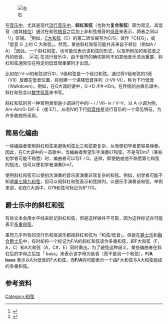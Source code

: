 {{Rough translation|time=2021-03-21T04:19:26+00:00}}
[[File:D-over-F-sharp_slash_chord.png|右]]

在[[音乐|音乐中]]，尤其是现代[[流行音乐|流行音乐中]]，'''斜杠和弦'''（也称为'''复合和弦'''）颇为常见，其低音（或其[[转位|转位]]）通过在和弦[[根音|根音]]之后加上非和弦根音的[[低音|低音]]来表示，两者之间以「/」区隔。 <ref>{{Cite book|last=Rooksby|first=Rikky|title=Chord Master: How to Choose and Play the Right Guitar Chords|year=2004|isbn=0-87930-766-8|page=20|ref=CITEREFRooksby2004}}</ref>例如，[[大三和弦|C大和弦]]（C）的第二转位被写为C/G，读作「C杠G」，或「低音 G 上的 C 大和弦」。然而，某些斜杠和弦可能并非来自于转位（例如A {{音符|b}} / A） <ref>{{Cite book|last=Latarski|first=Don|title=An Introduction to Chord Theory|year=1991|isbn=0-7692-0955-6|page=25|ref=CITEREFLatarski1991}}</ref>因此，一个斜杠和弦，也可能仅表示该和弦的形式，以及所附加的和弦音之外的低音。 
[[File:Ab-over-A_slash_chord.png|右]]
在流行音乐中，由于音符的确切排列不如其他音乐流派重要，斜杠和弦通常仅在特定的低音很重要时才出现。

比如在I-V-vi的和弦进行中，V级和弦是一个经过和弦。通过将V级和弦的3音（VII）放置在低音位置，将创建一个递降低音序列（I-VII-VI），称为下行低音（Walkdown）。例如，在G大调的键中，G→D /F#→Em。在传统的古典乐谱中，斜杠和弦会以[[数字低音|数字低音]]来书写。

斜杠和弦的另一种常用类型是小调进行中的i – i / VII– iv / V–V，以 A 小调为例，Am-Am/G-D/F-E（或 E7）。从i到V的下行[[低音声部|低音线]]是流行音乐的一个常见特征，为许多歌曲所采用。

== 简易化编曲 ==
一些编曲者使用斜杠和弦来避免和弦比三和弦更复杂，从而使初学者更容易弹奏。因此，在C大调中的一首歌中，当编曲者希望乐手演奏ii7和弦，不是写Dm7（某些初学者可能不熟悉）时，编曲者可以写F / D。这样，即使她或他不熟悉第七和弦的指法，也可以使初学者演奏Dm7。

使用斜杠和弦可以使初次演奏的音乐家演奏非常复杂的和弦。例如，初学者可能不知道[[属七降九和弦|属七降九和弦]]，但可以用斜杠和弦表示和弦排列，以便乐手演奏该和弦，举例来讲，如在C大调中，G7{{音符|b}}9和弦可标记为B°7/G。

== 爵士乐中的斜杠和弦 ==
有些文本会用水平线来标记斜杠和弦，但是这样做并不可取，因为这样标记亦可能表示[[多重和弦|多重和弦]]。

虽然几乎所有的流行乐和摇滚乐都视斜杠和弦为「和弦/低音」，但是在[[爵士乐|爵士乐]]和[[融合爵士樂|融合爵士乐]]中，有时却将一个标记为F/A的斜杠和弦读作多重和弦，即F大和弦（F，A，C）和A大和弦（A，C#，E）同时奏出。为了避免这种歧义，某些编曲者在斜杠后的字母之后加「 bass」来表示该字母为低音（而不是另一个和弦）。'''F/A bass''' 表示以A为低音的F大和弦，而'''F/A'''则可能表示一个由F大和弦与A大和弦组成的多重和弦。

== 参考资料 ==
{{Reflist}}

{{和弦}}

[[Category:和弦|Category:和弦]]